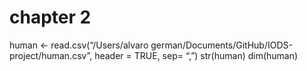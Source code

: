 #  chapter 2 

human <- read.csv("/Users/alvaro german/Documents/GitHub/IODS-project/human.csv", header = TRUE, sep= ",")
str(human)
dim(human)
